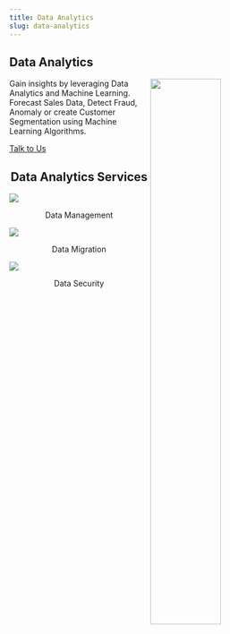 ```yaml
---
title: Data Analytics
slug: data-analytics
---
```


<h2>Data <span className="orange-text">Analytics</span></h2>

<img align="right" width="50%" src="/img/services/saaragh_data_analytics.png" />

Gain insights by leveraging Data Analytics and Machine Learning. Forecast Sales Data, Detect Fraud, Anomaly or create Customer Segmentation using Machine Learning Algorithms.

<a class="button button--primary" href="https://m.me/saaragh">Talk to Us</a>

<section className="services">
    <h2 align="center"> <span className="orange-text"> Data Analytics</span> Services </h2>
    <div className="row container">
        <div className="col--4 service_card service_card_first">
            <div className="card">
                <img src="/img/services/saaragh_data_managment.png" />
            </div>
            <p align="center" className="service_p">Data Management</p>
        </div>
        <div className="col--4 service_card">
            <div className="card">
                <img src="/img/services/saaragh_data_migration.png" />
            </div>
            <p align="center" className="service_p">Data Migration</p>
        </div>
        <div className="col--4 service_card">
            <div className="card">
                <img src="/img/services/saaragh_data_security.png" />
            </div>
            <p align="center" className="service_p">Data Security</p>
        </div>    
    </div>
</section>